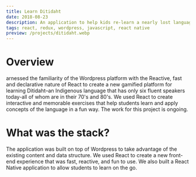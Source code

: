 ```yaml
---
title: Learn Ditidaht
date: 2018-08-23
description: An application to help kids re-learn a nearly lost language
tags: react, redux, wordpress, javascript, react native
preview: /projects/ditidaht.webp
---
```


<a href="https://www.learnditidaht.ca/" target="_blank">
  <Hero src="/projects/ditidaht.webp" alt="Learn Ditidaht" />
</a>

# Overview

arnessed the familiarity of the Wordpress platform with the Reactive, fast and declarative nature of React to create a new gamified platform for learning Ditidaht–an Indigenous language that has only six fluent speakers today-all of whom are in their 70's and 80's. We used React to create interactive and memorable exercises that help students learn and apply concepts of the language in a fun way. The work for this project is ongoing.

# What was the stack?

The application was built on top of Wordpress to take advantage of the existing content and data structure. We used React to create a new front-end experience that was fast, reactive, and fun to use. We also built a React Native application to allow students to learn on the go.
